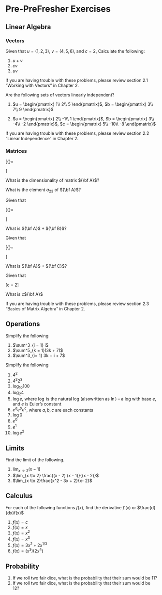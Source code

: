 # Pre-PreFresher Exercises




## Linear Algebra

### Vectors

Given that $u = (1,2,3)$, $v = (4,5,6)$, and $c = 2$, Calculate the following:

1. $u + v$
2. $cv$
3. $uv$

If you are having trouble with these problems, please review section 2.1 "Working with Vectors" in Chapter 2. 


Are the following sets of vectors linearly independent?


1. $u = \begin{pmatrix} 1\\ 2\\ 5 \end{pmatrix}$, $b = \begin{pmatrix} 3\\ 7\\ 9 \end{pmatrix}$


2. $a = \begin{pmatrix} 2\\ -1\\ 1 \end{pmatrix}$, $b = \begin{pmatrix} 3\\ -4\\ -2 \end{pmatrix}$, $c = \begin{pmatrix} 5\\ -10\\ -8 \end{pmatrix}$


If you are having trouble with these problems, please review section 2.2 "Linear Independence" in Chapter 2. 


### Matrices

\[{\bf A}=\begin{pmatrix}
			7 & 5 & 1 \\
			11 & 9 & 3 \\ 
			2 & 14 & 21 \\ 
			4 & 1 & 5
		\end{pmatrix}\]
		
		
What is the dimensionality of matrix ${\bf A}$?

What is the element $a_{23}$ of ${\bf A}$?

Given that 
		
\[{\bf B}=\begin{pmatrix}
			1 & 2 & 8 \\
			3 & 9 & 11 \\ 
			4 & 7 & 5 \\ 
			5 & 1 & 9
		\end{pmatrix}\]
		
What is ${\bf A}$ + ${\bf B}$?


Given that 
		
\[{\bf C}=\begin{pmatrix}
			1 & 2 & 8 \\
			3 & 9 & 11 \\ 
			4 & 7 & 5 \\ 
		\end{pmatrix}\]
		
What is ${\bf A}$ + ${\bf C}$?



Given that 

\[c = 2\]

What is $c$${\bf A}$

If you are having trouble with these problems, please review section 2.3 "Basics of Matrix Algebra" in Chapter 2. 



## Operations


Simplify the following

1. $\sum^3_{i = 1} i$
2. $\sum^5_{k = 1}(3k + 7)$
3. $\sum^3_{i= 1} 3k + i + 7$



Simplify the following

1. $4^2$
2. $4^2 2^3$
3. $\log_{10}100$
4. $\log_{2}4$
5. $\log e$, where $\log$ is the natural log (alsowritten as $\ln$) -- a log with base $e$, and $e$ is Euler's constant
6. $e^a e^b e^c$, where $a, b, c$ are each constants
7. $\log 0$
8. $e^0$
9. $e^1$
10. $\log e^2$



## Limits

Find the limit of the following.

1. $\lim_{x \to 2} (x - 1)$
2. $\lim_{x \to 2} \frac{(x - 2) (x - 1)}{(x - 2)}$
3. $\lim_{x \to 2}\frac{x^2 - 3x + 2}{x- 2}$



## Calculus

For each of the following functions $f(x)$, find the derivative $f'(x)$ or $\frac{d}{dx}f(x)$

1. $f(x)=c$
2. $f(x)=x$
3. $f(x)=x^2$
4. $f(x)=x^3$
5. $f(x)=3x^2+2x^{1/3}$
6. $f(x)=(x^3)(2x^4)$
	

## Probability	

1. If we roll two fair dice, what is the probability that their sum would be 11?
2. If we roll two fair dice, what is the probability that their sum would be 12?